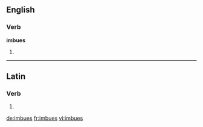 ==English==

===Verb===
'''imbues'''

# {{third-person singular of|imbue}}

----

==Latin==

===Verb===
{{la-verb-form|imbuēs}}

# {{conjugation of|imbuo|imbuō|2|s|fut|act|ind|lang=la}}
{{count page|[[Wiktionary:Page count]]}}

[[de:imbues]]
[[fr:imbues]]
[[vi:imbues]]